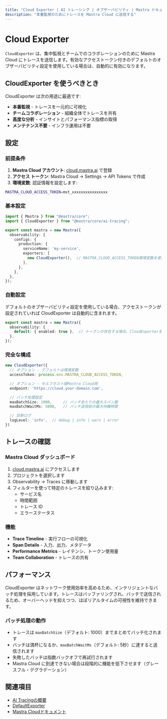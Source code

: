 ```yaml
---
title: "Cloud Exporter | AI トレーシング | オブザーバビリティ | Mastra ドキュメント"
description: "本番監視のためにトレースを Mastra Cloud に送信する"
---
```




# Cloud Exporter

`CloudExporter` は、集中監視とチームでのコラボレーションのために Mastra Cloud にトレースを送信します。有効なアクセストークン付きのデフォルトのオブザーバビリティ設定を使用している場合は、自動的に有効になります。

## CloudExporter を使うべきとき

CloudExporter は次の用途に最適です:

- **本番監視** - トレースを一元的に可視化
- **チームコラボレーション** - 組織全体でトレースを共有
- **高度な分析** - インサイトとパフォーマンス指標の取得
- **メンテナンス不要** - インフラ運用は不要

## 設定

### 前提条件

1. **Mastra Cloud アカウント**: [cloud.mastra.ai](https://cloud.mastra.ai) で登録
2. **アクセス トークン**: Mastra Cloud → Settings → API Tokens で作成
3. **環境変数**: 認証情報を設定します:

```bash filename=".env"
MASTRA_CLOUD_ACCESS_TOKEN=mst_xxxxxxxxxxxxxxxx
```


### 基本設定

```typescript filename="src/mastra/index.ts"
import { Mastra } from "@mastra/core";
import { CloudExporter } from "@mastra/core/ai-tracing";

export const mastra = new Mastra({
  observability: {
    configs: {
      production: {
        serviceName: 'my-service',
        exporters: [
          new CloudExporter(),  // MASTRA_CLOUD_ACCESS_TOKEN環境変数を使用
        ],
      },
    },
  },
});
```


### 自動設定

デフォルトのオブザーバビリティ設定を使用している場合、アクセストークンが設定されていれば CloudExporter は自動的に含まれます。

```typescript
export const mastra = new Mastra({
  observability: {
    default: { enabled: true },  // トークンが存在する場合、CloudExporterを自動的に含む
  },
});
```


### 完全な構成

```typescript
new CloudExporter({
  // オプション - デフォルトは環境変数
  accessToken: process.env.MASTRA_CLOUD_ACCESS_TOKEN,

  // オプション - セルフホスト版Mastra Cloud用
  endpoint: 'https://cloud.your-domain.com',

  // バッチ処理設定
  maxBatchSize: 1000,     // バッチあたりの最大スパン数
  maxBatchWaitMs: 5000,   // バッチ送信前の最大待機時間

  // 診断ログ
  logLevel: 'info',  // debug | info | warn | error
})
```


## トレースの確認

### Mastra Cloud ダッシュボード

1. [cloud.mastra.ai](https://cloud.mastra.ai) にアクセスします
2. プロジェクトを選択します
3. Observability → Traces に移動します
4. フィルターを使って特定のトレースを絞り込みます:
   - サービス名
   - 時間範囲
   - トレース ID
   - エラーステータス

### 機能

- **Trace Timeline** - 実行フローの可視化
- **Span Details** - 入力、出力、メタデータ
- **Performance Metrics** - レイテンシ、トークン使用量
- **Team Collaboration** - トレースの共有

## パフォーマンス

<Callout type="info">
  CloudExporter はネットワーク使用効率を高めるため、インテリジェントなバッチ処理を採用しています。トレースはバッファリングされ、バッチで送信されるため、オーバーヘッドを抑えつつ、ほぼリアルタイムの可視性を維持できます。
</Callout>

### バッチ処理の動作

- トレースは `maxBatchSize`（デフォルト: 1000）までまとめてバッチ化されます
- バッチは満杯になるか、`maxBatchWaitMs`（デフォルト: 5秒）に達すると送信されます
- 失敗したバッチは指数バックオフで再試行されます
- Mastra Cloud に到達できない場合は段階的に機能を低下させます（グレースフル・デグラデーション）

## 関連項目

- [AI Tracingの概要](/docs/observability/ai-tracing/overview)
- [DefaultExporter](/docs/observability/ai-tracing/exporters/default)
- [Mastra Cloudドキュメント](https://cloud.mastra.ai/docs)